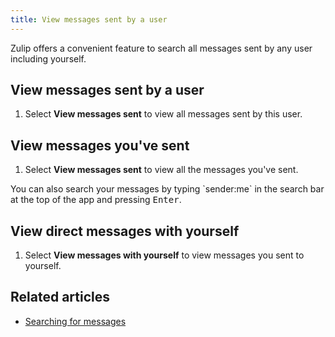 ```yaml
---
title: View messages sent by a user
---
```



Zulip offers a convenient feature to search all messages sent by any user
including yourself.

## View messages sent by a user

<FlattenedSteps>
  <RightSidebarUserCard />

  1. Select **View messages sent** to view all messages sent by this user.
</FlattenedSteps>

## View messages you've sent

<FlattenedSteps>
  <SelfUserCard />

  1. Select **View messages sent** to view all the messages you've sent.
</FlattenedSteps>

<ZulipTip>
  You can also search your messages by typing `sender:me` in the
  search bar at the top of the app and pressing <kbd>Enter</kbd>.
</ZulipTip>

## View direct messages with yourself

<FlattenedSteps>
  <SelfUserCard />

  1. Select **View messages with yourself** to view messages you sent to
     yourself.
</FlattenedSteps>

## Related articles

* [Searching for messages](/help/search-for-messages)
